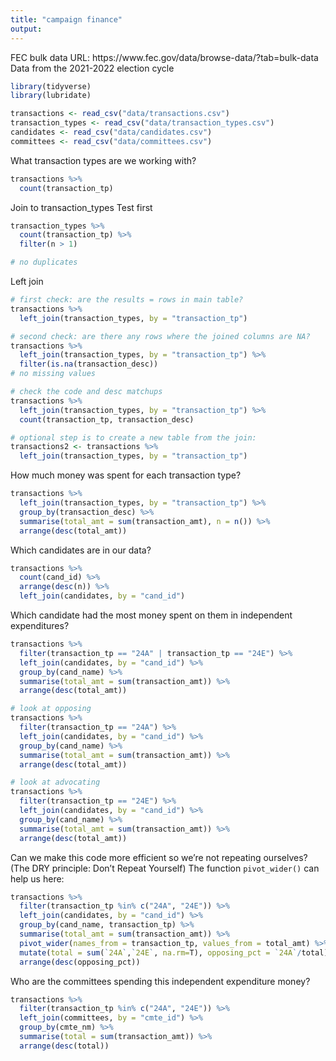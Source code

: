 ```yaml
---
title: "campaign finance"
output: 
---
```


FEC bulk data URL: https://www.fec.gov/data/browse-data/?tab=bulk-data
Data from the 2021-2022 election cycle

```r
library(tidyverse)
library(lubridate)
```

```r
transactions <- read_csv("data/transactions.csv")
transaction_types <- read_csv("data/transaction_types.csv")
candidates <- read_csv("data/candidates.csv")
committees <- read_csv("data/committees.csv")
```

What transaction types are we working with? 
```r
transactions %>% 
  count(transaction_tp)
```

Join to transaction_types
Test first
```r
transaction_types %>% 
  count(transaction_tp) %>% 
  filter(n > 1)

# no duplicates
```

Left join
```r
# first check: are the results = rows in main table? 
transactions %>% 
  left_join(transaction_types, by = "transaction_tp")

# second check: are there any rows where the joined columns are NA?
transactions %>% 
  left_join(transaction_types, by = "transaction_tp") %>% 
  filter(is.na(transaction_desc))
# no missing values

# check the code and desc matchups
transactions %>% 
  left_join(transaction_types, by = "transaction_tp") %>% 
  count(transaction_tp, transaction_desc)

# optional step is to create a new table from the join:
transactions2 <- transactions %>% 
  left_join(transaction_types, by = "transaction_tp")
```

How much money was spent for each transaction type? 
```r
transactions %>% 
  left_join(transaction_types, by = "transaction_tp") %>% 
  group_by(transaction_desc) %>% 
  summarise(total_amt = sum(transaction_amt), n = n()) %>% 
  arrange(desc(total_amt))
```

Which candidates are in our data? 
```r
transactions %>% 
  count(cand_id) %>% 
  arrange(desc(n)) %>% 
  left_join(candidates, by = "cand_id")
```

Which candidate had the most money spent on them in independent expenditures?
```r
transactions %>% 
  filter(transaction_tp == "24A" | transaction_tp == "24E") %>%
  left_join(candidates, by = "cand_id") %>% 
  group_by(cand_name) %>% 
  summarise(total_amt = sum(transaction_amt)) %>% 
  arrange(desc(total_amt))
```
```r
# look at opposing
transactions %>% 
  filter(transaction_tp == "24A") %>%
  left_join(candidates, by = "cand_id") %>% 
  group_by(cand_name) %>% 
  summarise(total_amt = sum(transaction_amt)) %>% 
  arrange(desc(total_amt))

# look at advocating
transactions %>% 
  filter(transaction_tp == "24E") %>%
  left_join(candidates, by = "cand_id") %>% 
  group_by(cand_name) %>% 
  summarise(total_amt = sum(transaction_amt)) %>% 
  arrange(desc(total_amt))
```

Can we make this code more efficient so we're not repeating ourselves?
(The DRY principle: Don't Repeat Yourself)
The function `pivot_wider()` can help us here: 
```r
transactions %>% 
  filter(transaction_tp %in% c("24A", "24E")) %>% 
  left_join(candidates, by = "cand_id") %>% 
  group_by(cand_name, transaction_tp) %>% 
  summarise(total_amt = sum(transaction_amt)) %>% 
  pivot_wider(names_from = transaction_tp, values_from = total_amt) %>% 
  mutate(total = sum(`24A`,`24E`, na.rm=T), opposing_pct = `24A`/total) %>% 
  arrange(desc(opposing_pct))
```

Who are the committees spending this independent expenditure money? 
```r
transactions %>% 
  filter(transaction_tp %in% c("24A", "24E")) %>% 
  left_join(committees, by = "cmte_id") %>% 
  group_by(cmte_nm) %>% 
  summarise(total = sum(transaction_amt)) %>% 
  arrange(desc(total))
```

